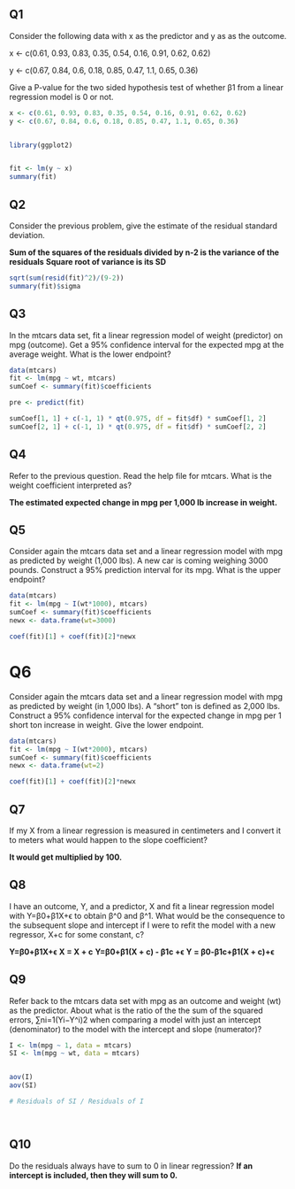 ## Q1
Consider the following data with x as the predictor and y as as the outcome.

x <- c(0.61, 0.93, 0.83, 0.35, 0.54, 0.16, 0.91, 0.62, 0.62)

y <- c(0.67, 0.84, 0.6, 0.18, 0.85, 0.47, 1.1, 0.65, 0.36)

Give a P-value for the two sided hypothesis test of whether β1 from a linear regression model is 0 or not.

```r
x <- c(0.61, 0.93, 0.83, 0.35, 0.54, 0.16, 0.91, 0.62, 0.62)
y <- c(0.67, 0.84, 0.6, 0.18, 0.85, 0.47, 1.1, 0.65, 0.36)


library(ggplot2)


fit <- lm(y ~ x)
summary(fit)

```

## Q2 

Consider the previous problem, give the estimate of the residual standard deviation.

**Sum of the squares of the residuals divided by n-2 is the variance of the residuals**
**Square root of variance is its SD**

```r
sqrt(sum(resid(fit)^2)/(9-2))
summary(fit)$sigma
```

## Q3
In the mtcars data set, fit a linear regression model of weight (predictor) on mpg (outcome). Get a 95% confidence interval for the expected mpg at the average weight. What is the lower endpoint?


```r
data(mtcars)
fit <- lm(mpg ~ wt, mtcars)
sumCoef <- summary(fit)$coefficients

pre <- predict(fit)

sumCoef[1, 1] + c(-1, 1) * qt(0.975, df = fit$df) * sumCoef[1, 2]
sumCoef[2, 1] + c(-1, 1) * qt(0.975, df = fit$df) * sumCoef[2, 2]
```

## Q4
Refer to the previous question. Read the help file for mtcars. What is the weight coefficient interpreted as?

**The estimated expected change in mpg per 1,000 lb increase in weight.**

## Q5
Consider again the mtcars data set and a linear regression model with mpg as predicted by weight (1,000 lbs). A new car is coming weighing 3000 pounds. Construct a 95% prediction interval for its mpg. What is the upper endpoint?

```r
data(mtcars)
fit <- lm(mpg ~ I(wt*1000), mtcars)
sumCoef <- summary(fit)$coefficients
newx <- data.frame(wt=3000)

coef(fit)[1] + coef(fit)[2]*newx

```


# Q6
Consider again the mtcars data set and a linear regression model with mpg as predicted by weight (in 1,000 lbs). A “short” ton is defined as 2,000 lbs. Construct a 95% confidence interval for the expected change in mpg per 1 short ton increase in weight. Give the lower endpoint.

```r
data(mtcars)
fit <- lm(mpg ~ I(wt*2000), mtcars)
sumCoef <- summary(fit)$coefficients
newx <- data.frame(wt=2)

coef(fit)[1] + coef(fit)[2]*newx
```

## Q7

If my X from a linear regression is measured in centimeters and I convert it to meters what would happen to the slope coefficient?

**It would get multiplied by 100.**

## Q8

I have an outcome, Y, and a predictor, X and fit a linear regression model with Y=β0+β1X+ϵ to obtain β^0 and β^1. What would be the consequence to the subsequent slope and intercept if I were to refit the model with a new regressor, X+c for some constant, c?

**Y=β0+β1X+ϵ**
**X = X + c**
**Y=β0+β1(X + c) - β1c +ϵ**
**Y = β0-β1c+β1(X + c)+ϵ**


## Q9
Refer back to the mtcars data set with mpg as an outcome and weight (wt) as the predictor. About what is the ratio of the the sum of the squared errors, ∑ni=1(Yi−Y^i)2 when comparing a model with just an intercept (denominator) to the model with the intercept and slope (numerator)?

```r

I <- lm(mpg ~ 1, data = mtcars)
SI <- lm(mpg ~ wt, data = mtcars)


aov(I)
aov(SI)

# Residuals of SI / Residuals of I




```

## Q10

Do the residuals always have to sum to 0 in linear regression?
**If an intercept is included, then they will sum to 0.**


